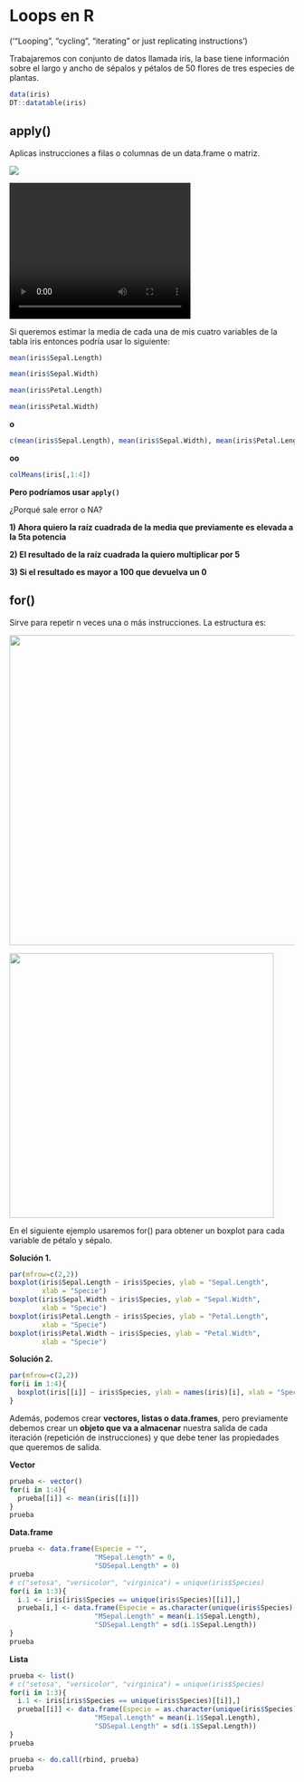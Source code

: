 # Loops en R

('"Looping", "cycling", "iterating" or just replicating instructions')

Trabajaremos con conjunto de datos llamada iris, la base tiene información sobre el largo y ancho de sépalos y pétalos de 50 flores de tres especies de plantas.

```r
data(iris)
DT::datatable(iris)
```

## apply()

Aplicas instrucciones a filas o columnas de un data.frame o matriz.

![](images/apply_1.PNG)

<video width="320" height="240" controls>

<source src="images/apply_2.mp4" type="video/mp4">

</video>

Si queremos estimar la media de cada una de mis cuatro variables de la tabla iris entonces podría usar lo siguiente:

```r
mean(iris$Sepal.Length)

mean(iris$Sepal.Width)

mean(iris$Petal.Length)

mean(iris$Petal.Width)
```

**o**

```r
c(mean(iris$Sepal.Length), mean(iris$Sepal.Width), mean(iris$Petal.Length), mean(iris$Petal.Width))
```

**oo**

```r
colMeans(iris[,1:4])
```

**Pero podríamos usar `apply()`**

¿Porqué sale error o NA?

**1) Ahora quiero la raíz cuadrada de la media que previamente es elevada a la 5ta potencia**

**2) El resultado de la raíz cuadrada la quiero multiplicar por 5**

**3) Si el resultado es mayor a 100 que devuelva un 0**


## for()

Sirve para repetir n veces una o más instrucciones. La estructura es:

![](images/For_1.PNG){width="547"}

![](images/For_2.PNG){width="467"}

En el siguiente ejemplo usaremos for() para obtener un boxplot para cada variable de pétalo y sépalo.

**Solución 1.**

```r
par(mfrow=c(2,2))
boxplot(iris$Sepal.Length ~ iris$Species, ylab = "Sepal.Length",
        xlab = "Specie")
boxplot(iris$Sepal.Width ~ iris$Species, ylab = "Sepal.Width",
        xlab = "Specie")
boxplot(iris$Petal.Length ~ iris$Species, ylab = "Petal.Length",
        xlab = "Specie")
boxplot(iris$Petal.Width ~ iris$Species, ylab = "Petal.Width",
        xlab = "Specie")
```

**Solución 2.**

```r
par(mfrow=c(2,2))
for(i in 1:4){
  boxplot(iris[[i]] ~ iris$Species, ylab = names(iris)[i], xlab = "Specie")
}
```

Además, podemos crear **vectores, listas o data.frames**, pero previamente debemos crear un **objeto que va a almacenar** nuestra salida de cada iteración (repetición de instrucciones) y que debe tener las propiedades que queremos de salida.

**Vector**

```r
prueba <- vector()
for(i in 1:4){
  prueba[[i]] <- mean(iris[[i]])
}
prueba
```

**Data.frame**

```r
prueba <- data.frame(Especie = "", 
                     "MSepal.Length" = 0,
                     "SDSepal.Length" = 0)
prueba
# c("setosa", "versicolor", "virginica") = unique(iris$Species)
for(i in 1:3){
  i.1 <- iris[iris$Species == unique(iris$Species)[[i]],]
  prueba[i,] <- data.frame(Especie = as.character(unique(iris$Species)[[i]]), 
                     "MSepal.Length" = mean(i.1$Sepal.Length),
                     "SDSepal.Length" = sd(i.1$Sepal.Length))
}
prueba
```

**Lista**

```r
prueba <- list()
# c("setosa", "versicolor", "virginica") = unique(iris$Species)
for(i in 1:3){
  i.1 <- iris[iris$Species == unique(iris$Species)[[i]],]
  prueba[[i]] <- data.frame(Especie = as.character(unique(iris$Species)[[i]]), 
                     "MSepal.Length" = mean(i.1$Sepal.Length),
                     "SDSepal.Length" = sd(i.1$Sepal.Length))
}
prueba
```

```r
prueba <- do.call(rbind, prueba)
prueba
```
